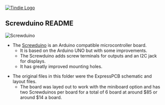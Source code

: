 <a href="https://www.tindie.com/products/land_boards/arduino-uno-compatible-gvsduino/" >
<img src="http://land-boards.com/tindie/tindie-larges-v2.png" alt="Tindie Logo">
</img></a>

== Screwduino README ==

<img src="http://land-boards.com/blwiki/images/a/a0/ScrewduinoX4-5493-1365x663px.jpg" alt="Screwduino"></img>

* The [http://land-boards.com/blwiki/index.php?title=Screwduino Screwduino] is an Arduino compatible microcontroller board. 
** It is based on the Arduino UNO but with some improvements. 
** The Screwduino adds screw terminals for outputs and an I2C jack for displays. 
** It has greatly improved mounting holes.

* The original files in this folder were the ExpressPCB schematic and layout files. 
** The board was layed out to work with the miniboard option and has two Screwduinos per board for a total of 6 board at around $85 or around $14 a board.


